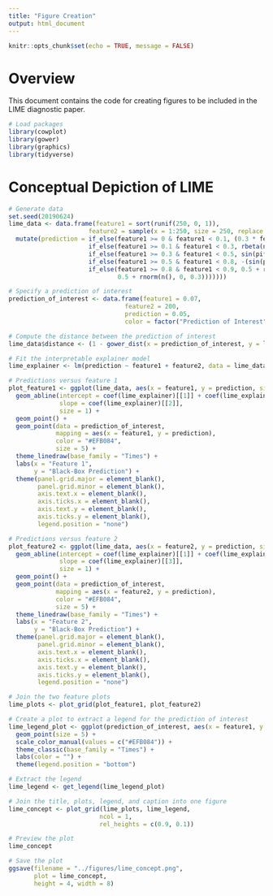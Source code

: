 ```yaml
---
title: "Figure Creation"
output: html_document
---
```


```r
knitr::opts_chunk$set(echo = TRUE, message = FALSE)
```

# Overview

This document contains the code for creating figures to be included in the LIME diagnostic paper.

```r
# Load packages
library(cowplot)
library(gower)
library(graphics)
library(tidyverse)
```

# Conceptual Depiction of LIME

```r
# Generate data
set.seed(20190624)
lime_data <- data.frame(feature1 = sort(runif(250, 0, 1)),
                      feature2 = sample(x = 1:250, size = 250, replace = FALSE)) %>%
  mutate(prediction = if_else(feature1 >= 0 & feature1 < 0.1, (0.3 * feature1) + rnorm(n(), 0, 0.01), 
                      if_else(feature1 >= 0.1 & feature1 < 0.3, rbeta(n(), 1, 0.5), 
                      if_else(feature1 >= 0.3 & feature1 < 0.5, sin(pi* feature1) + rnorm(n(), 0, 0.5),
                      if_else(feature1 >= 0.5 & feature1 < 0.8, -(sin(pi* feature1) + rnorm(n(), 0, 0.1)) + 1,
                      if_else(feature1 >= 0.8 & feature1 < 0.9, 0.5 + runif(n(), -0.5, 0.5), 
                              0.5 + rnorm(n(), 0, 0.3)))))))

# Specify a prediction of interest
prediction_of_interest <- data.frame(feature1 = 0.07,
                                feature2 = 200,
                                prediction = 0.05, 
                                color = factor("Prediction of Interest"))

# Compute the distance between the prediction of interest 
lime_data$distance <- (1 - gower_dist(x = prediction_of_interest, y = lime_data))^20

# Fit the interpretable explainer model
lime_explainer <- lm(prediction ~ feature1 + feature2, data = lime_data, weights = distance)

# Predictions versus feature 1
plot_feature1 <- ggplot(lime_data, aes(x = feature1, y = prediction, size = distance)) + 
  geom_abline(intercept = coef(lime_explainer)[[1]] + coef(lime_explainer)[[3]]*prediction_of_interest$feature2, 
              slope = coef(lime_explainer)[[2]], 
              size = 1) +
  geom_point() + 
  geom_point(data = prediction_of_interest,
             mapping = aes(x = feature1, y = prediction),
             color = "#EFB084",
             size = 5) +
  theme_linedraw(base_family = "Times") +
  labs(x = "Feature 1", 
       y = "Black-Box Prediction") + 
  theme(panel.grid.major = element_blank(), 
        panel.grid.minor = element_blank(),
        axis.text.x = element_blank(),
        axis.ticks.x = element_blank(),
        axis.text.y = element_blank(),
        axis.ticks.y = element_blank(),
        legend.position = "none")

# Predictions versus feature 2
plot_feature2 <- ggplot(lime_data, aes(x = feature2, y = prediction, size = distance)) +
  geom_abline(intercept = coef(lime_explainer)[[1]] + coef(lime_explainer)[[2]]*prediction_of_interest$feature1,
              slope = coef(lime_explainer)[[3]],
              size = 1) +
  geom_point() +
  geom_point(data = prediction_of_interest,
             mapping = aes(x = feature2, y = prediction),
             color = "#EFB084",
             size = 5) +
  theme_linedraw(base_family = "Times") +
  labs(x = "Feature 2",
       y = "Black-Box Prediction") +
  theme(panel.grid.major = element_blank(),
        panel.grid.minor = element_blank(),
        axis.text.x = element_blank(),
        axis.ticks.x = element_blank(),
        axis.text.y = element_blank(),
        axis.ticks.y = element_blank(),
        legend.position = "none")

# Join the two feature plots
lime_plots <- plot_grid(plot_feature1, plot_feature2)

# Create a plot to extract a legend for the prediction of interest
lime_legend_plot <- ggplot(prediction_of_interest, aes(x = feature1, y = prediction, color = color)) +
  geom_point(size = 5) +
  scale_color_manual(values = c("#EFB084")) +
  theme_classic(base_family = "Times") +
  labs(color = "") +
  theme(legend.position = "bottom")

# Extract the legend
lime_legend <- get_legend(lime_legend_plot)

# Join the title, plots, legend, and caption into one figure
lime_concept <- plot_grid(lime_plots, lime_legend,
                         ncol = 1,
                         rel_heights = c(0.9, 0.1))

# Preview the plot
lime_concept

# Save the plot
ggsave(filename = "../figures/lime_concept.png",
       plot = lime_concept,
       height = 4, width = 8)
```

